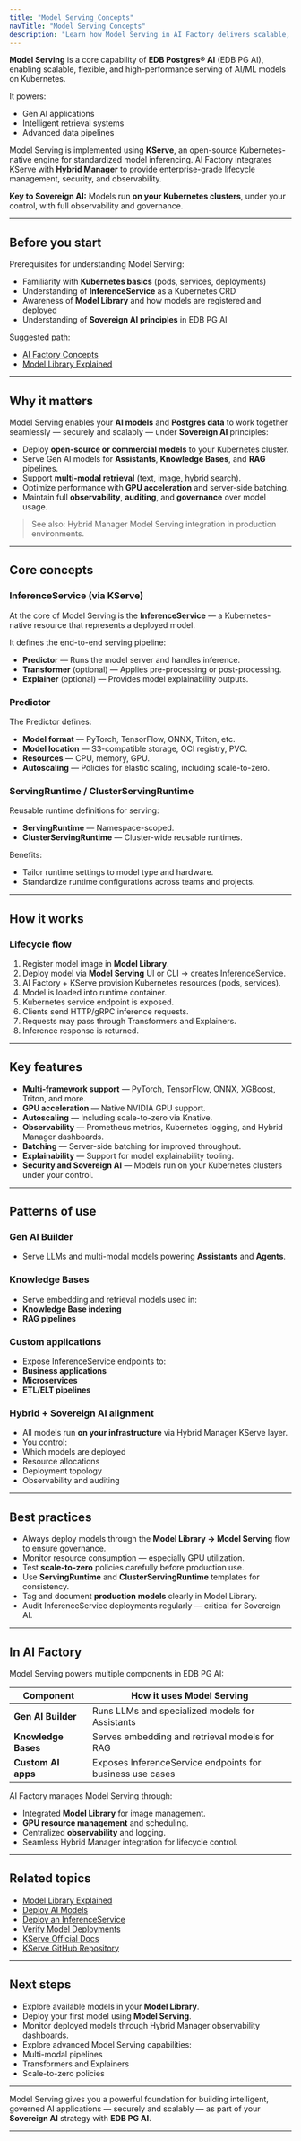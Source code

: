 ```yaml
---
title: "Model Serving Concepts"
navTitle: "Model Serving Concepts"
description: "Learn how Model Serving in AI Factory delivers scalable, Kubernetes-native model inferencing for intelligent applications and data products."
---
```



**Model Serving** is a core capability of **EDB Postgres® AI** (EDB PG AI), enabling scalable, flexible, and high-performance serving of AI/ML models on Kubernetes.

It powers:

- Gen AI applications
- Intelligent retrieval systems
- Advanced data pipelines

Model Serving is implemented using **KServe**, an open-source Kubernetes-native engine for standardized model inferencing. AI Factory integrates KServe with **Hybrid Manager** to provide enterprise-grade lifecycle management, security, and observability.

**Key to Sovereign AI:**
Models run **on your Kubernetes clusters**, under your control, with full observability and governance.

---

## Before you start

Prerequisites for understanding Model Serving:

- Familiarity with **Kubernetes basics** (pods, services, deployments)
- Understanding of **InferenceService** as a Kubernetes CRD
- Awareness of **Model Library** and how models are registered and deployed
- Understanding of **Sovereign AI principles** in EDB PG AI

Suggested path:

- [AI Factory Concepts](ai-factory-concepts)
- [Model Library Explained](model-library-explained)

---

## Why it matters

Model Serving enables your **AI models** and **Postgres data** to work together seamlessly — securely and scalably — under **Sovereign AI** principles:

- Deploy **open-source or commercial models** to your Kubernetes cluster.
- Serve Gen AI models for **Assistants**, **Knowledge Bases**, and **RAG** pipelines.
- Support **multi-modal retrieval** (text, image, hybrid search).
- Optimize performance with **GPU acceleration** and server-side batching.
- Maintain full **observability**, **auditing**, and **governance** over model usage.

> See also: Hybrid Manager Model Serving integration in production environments.

---

## Core concepts

### InferenceService (via KServe)

At the core of Model Serving is the **InferenceService** — a Kubernetes-native resource that represents a deployed model.

It defines the end-to-end serving pipeline:

- **Predictor** — Runs the model server and handles inference.
- **Transformer** (optional) — Applies pre-processing or post-processing.
- **Explainer** (optional) — Provides model explainability outputs.

### Predictor

The Predictor defines:

- **Model format** — PyTorch, TensorFlow, ONNX, Triton, etc.
- **Model location** — S3-compatible storage, OCI registry, PVC.
- **Resources** — CPU, memory, GPU.
- **Autoscaling** — Policies for elastic scaling, including scale-to-zero.

### ServingRuntime / ClusterServingRuntime

Reusable runtime definitions for serving:

- **ServingRuntime** — Namespace-scoped.
- **ClusterServingRuntime** — Cluster-wide reusable runtimes.

Benefits:

- Tailor runtime settings to model type and hardware.
- Standardize runtime configurations across teams and projects.

---

## How it works

### Lifecycle flow

1. Register model image in **Model Library**.
2. Deploy model via **Model Serving** UI or CLI → creates InferenceService.
3. AI Factory + KServe provision Kubernetes resources (pods, services).
4. Model is loaded into runtime container.
5. Kubernetes service endpoint is exposed.
6. Clients send HTTP/gRPC inference requests.
7. Requests may pass through Transformers and Explainers.
8. Inference response is returned.

---

## Key features

- **Multi-framework support** — PyTorch, TensorFlow, ONNX, XGBoost, Triton, and more.
- **GPU acceleration** — Native NVIDIA GPU support.
- **Autoscaling** — Including scale-to-zero via Knative.
- **Observability** — Prometheus metrics, Kubernetes logging, and Hybrid Manager dashboards.
- **Batching** — Server-side batching for improved throughput.
- **Explainability** — Support for model explainability tooling.
- **Security and Sovereign AI** — Models run on your Kubernetes clusters under your control.

---

## Patterns of use

### Gen AI Builder

- Serve LLMs and multi-modal models powering **Assistants** and **Agents**.

### Knowledge Bases

- Serve embedding and retrieval models used in:
- **Knowledge Base indexing**
- **RAG pipelines**

### Custom applications

- Expose InferenceService endpoints to:
- **Business applications**
- **Microservices**
- **ETL/ELT pipelines**

### Hybrid + Sovereign AI alignment

- All models run **on your infrastructure** via Hybrid Manager KServe layer.
- You control:
- Which models are deployed
- Resource allocations
- Deployment topology
- Observability and auditing

---

## Best practices

- Always deploy models through the **Model Library → Model Serving** flow to ensure governance.
- Monitor resource consumption — especially GPU utilization.
- Test **scale-to-zero** policies carefully before production use.
- Use **ServingRuntime** and **ClusterServingRuntime** templates for consistency.
- Tag and document **production models** clearly in Model Library.
- Audit InferenceService deployments regularly — critical for Sovereign AI.

---

## In AI Factory

Model Serving powers multiple components in EDB PG AI:

| Component | How it uses Model Serving |
|-----------|---------------------------|
| **Gen AI Builder** | Runs LLMs and specialized models for Assistants |
| **Knowledge Bases** | Serves embedding and retrieval models for RAG |
| **Custom AI apps** | Exposes InferenceService endpoints for business use cases |

AI Factory manages Model Serving through:

- Integrated **Model Library** for image management.
- **GPU resource management** and scheduling.
- Centralized **observability** and logging.
- Seamless Hybrid Manager integration for lifecycle control.

---

## Related topics

- [Model Library Explained](model-library-explained)
- [Deploy AI Models](/edb-postgres-ai/ai-factory/learn/how-to/model-library/how-to-deploy-ai-models)
- [Deploy an InferenceService](/edb-postgres-ai/ai-factory/learn/how-to/model-serving/create-inferenceservice)
- [Verify Model Deployments](../../../hybrid-manager/ai-factory/learn/how-to/verify-models.mdx)
- [KServe Official Docs](https://kserve.github.io/website/)
- [KServe GitHub Repository](https://github.com/kserve/kserve)

---

## Next steps

- Explore available models in your **Model Library**.
- Deploy your first model using **Model Serving**.
- Monitor deployed models through Hybrid Manager observability dashboards.
- Explore advanced Model Serving capabilities:
- Multi-modal pipelines
- Transformers and Explainers
- Scale-to-zero policies

---

Model Serving gives you a powerful foundation for building intelligent, governed AI applications — securely and scalably — as part of your **Sovereign AI** strategy with **EDB PG AI**.


---
